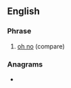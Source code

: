 ==English==

===Phrase===
{{head|en|phrase}}

# {{lb|en|Internet slang}} [[oh no]] (compare)

===Anagrams===
* {{anagrams|en|a=ehnoos|Neosho}}